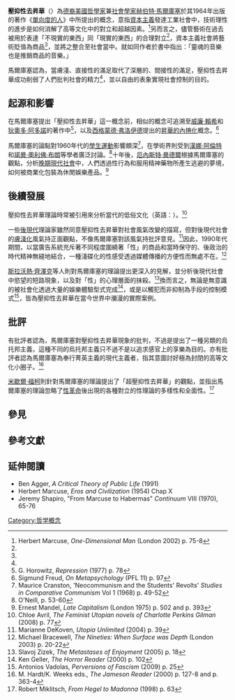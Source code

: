 '''壓抑性去昇華'''（{{lang-en|repressive desublimation}}）為[[德裔美國人|德裔美國]][[哲學家|哲學家]]兼[[社會學家|社會學家]][[赫伯特·馬爾庫塞|赫伯特·馬爾庫塞]]於其1964年出版的著作《[[單向度的人|單向度的人]]》中所提出的概念，意指[[資本主義|資本主義]]發達工業社會中，技術理性的進步是如何消解了高等文化中的對立和超越因素。<ref name="#1">Herbert Marcuse, ''One-Dimensional Man'' (London 2002) p. 75-8</ref>另而言之，儘管藝術在過去被用於表達「不現實的東西」同「現實的東西」的合理對立<ref name="#1"/>，資本主義社會將藝術貶值為商品<ref name="#1"/>，並將之整合至社會當中。就如同作者於書中指出：「靈魂的音樂也是推銷商品的音樂。」

馬爾庫塞認為，當膚淺、直接性的滿足取代了深層的、間接性的滿足，壓抑性去昇華成功削弱了人們批判社會的精力<ref name="#1"/>，並以自由的表象實現社會控制的目的。

== 起源和影響 ==
在馬爾庫塞提出「壓抑性去昇華」這一概念前，相似的概念可追溯至[[威廉·賴希|威廉·賴希]]和[[狄奧多·阿多諾|狄奧多·阿多諾]]的著作中<ref>G. Horowitz, ''Repression'' (1977) p. 78</ref>，以及[[西格蒙德·弗洛伊德|西格蒙德·弗洛伊德]]提出的[[升華_(心理學)|昇華的內捲化]]概念。<ref>Sigmund Freud, ''On Metapsychology'' (PFL 11) p. 97</ref>

馬爾庫塞的論點對1960年代的[[學生運動|學生運動]]影響頗深<ref>Maurice Cranston, 'Neocommunism and the Students' Revolts' ''Studies in Comparative Communism'' Vol 1 (1968) p. 49-52</ref>，在學術界則受到[[漢娜·阿倫特|漢娜·阿倫特]]和[[諾曼·奧利佛·布朗|諾曼·奧利佛·布朗]]等學者廣泛討論。<ref>O'Neill, p. 53-60</ref>十年後，[[厄內斯特·曼德爾|厄內斯特·曼德爾]]根據馬爾庫塞的觀點，分析[[晚期現代性|晚期現代社會]]中，人們透過性行為和服用精神藥物所產生逃避的夢境，如何被商業化包裝為休閒娛樂產品。<ref>Ernest Mandel, ''Late Capitalism'' (London 1975) p. 502 and p. 393</ref>

== 後續發展 ==
壓抑性去昇華理論時常被引用來分析當代的低俗文化（英語：{{le|Raunch culture}}）。<ref>Chloe Avril, ''The Feminist Utopian novels of Charlotte Perkins Gilman'' (2008) p. 77</ref>

一些[[後現代主義|後現代]]理論家雖然同意壓抑性去昇華對社會風氣改變的描寫，但對後現代社會的[[表面化|膚淺化]]風氣持正面觀點，不像馬爾庫塞對該風氣持批評意見。<ref>Marianne DeKoven, ''Utopia Unlimited'' (2004) p. 39</ref>因此，1990年代期間，以當廣告系統充斥著不同程度圍繞著「性」的商品和當時保守的、後政治的時代精神無縫地結合，一種淺碟化的性感受透過媒體傳播的方便性而無處不在。<ref>Michael Bracewell, ''The Nineties: When Surface was Depth'' (London 2003) p. 20-22</ref>

[[斯拉沃熱·齊澤克|斯拉沃熱·齊澤克]]等人則對馬爾庫塞的理論提出更深入的見解，並分析後現代社會中慾望的短路現象，以及對「性」的心理層面的抹殺。<ref>Slavoj Zizek, ''The Metastases of Enjoyment'' (2005) p. 18</ref>換而言之，無論是無意識的被社會化透過大量的娛樂體驗型式完成<ref>Ken Geller, ''The Horror Reader'' (2000) p. 102</ref>，或是以觸犯而非抑制為手段的控制模式<ref>Antonios Vadolas, ''Perversions of Fascism'' (2009) p. 25</ref>，皆為壓抑性去昇華在當今世界中瀰漫的實際案例。

== 批評 ==
有批評者認為，馬爾庫塞對壓抑性去昇華現象的批判，不過是提出了一種另類的烏托邦主義，這種不同的烏托邦主義只不過不是以追求感官上的享樂為目的。亦有批評者認為馬爾庫塞為奉行菁英主義的現代主義者，指其意圖討好極為封閉的高等文化小圈子。<ref>M. Hardt/K. Weeks eds., ''The Jameson Reader'' (2000) p. 127-8 and p. 363-4</ref>

[[米歇爾·福柯|米歇爾·福柯]]則針對馬爾庫塞的理論提出了「超壓抑性去昇華」的觀點，並指出馬爾庫塞的理論忽略了[[性革命|性革命]]後出現的各種對立的性理論的多樣性和全面性。<ref>Robert Miklitsch, ''From Hegel to Madonna'' (1998) p. 63</ref>

== 參見 ==
{{Columns-list|colwidth=22em|
* 《[[美麗新世界|美麗新世界]]》
* [[喀耳刻|喀耳刻]]
* [[1960年代反文化運動|1960年代反文化運動]]
* {{le|雙盲 (心理學)|Double bind|雙盲}}
* {{le|少男文化|Lad culture}}
* {{le|底層懷舊|Nostalgie de la boue}}
* {{le|色情烏托邦|Pornotopia}}
* [[性成癮|性成癮]]
}}

== 參考文獻 ==
{{Reflist|colwidth=40em}}

== 延伸閱讀 ==
* Ben Agger, ''A Critical Theory of Public Life'' (1991)
* Herbert Marcuse, ''Eros and Civilization'' (1954) Chap X
* Jeremy Shapiro, "From Marcuse to Habermas" ''Continuum'' VIII (1970), 65-76

[[Category:哲学概念|Category:哲学概念]]